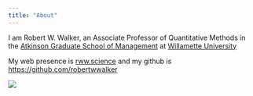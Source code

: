 ```yaml
---
title: "About"
---
```


I am Robert W. Walker, an Associate Professor of Quantitative Methods in the [Atkinson Graduate School of Management](https://willamette.edu/mba/admission/index.html) at [Willamette University](https://willamette.edu/)

My web presence is [rww.science](https://rww.science) and my github is [https://github.com/robertwwalker](https://github.com/robertwwalker)

![](./img/Robert Walker-1.jpeg)